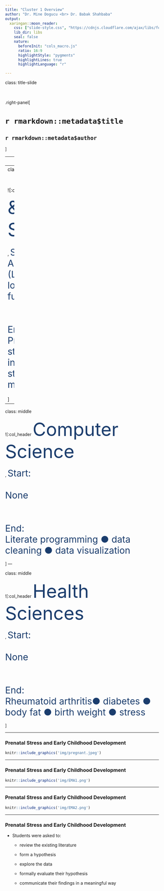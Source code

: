 ```yaml
---
title: "Cluster 1 Overview"
author: "Dr. Mine Dogucu <br> Dr. Babak Shahbaba"
output: 
  xaringan::moon_reader:
    css: ["slide-style.css", "https://cdnjs.cloudflare.com/ajax/libs/font-awesome/5.15.3/css/all.min.css"]
    lib_dir: libs
    seal: false
    nature:
      beforeInit: "cols_macro.js"
      ratio: 16:9
      highlightStyle: "pygments"
      highlightLines: true
      highlightLanguage: "r"

---
```


class: title-slide


<br>
<br>
.right-panel[ 
<br>

# `r rmarkdown::metadata$title`

## `r rmarkdown::metadata$author`

]

---
class: middle 

![:col_header 
<span style="font-size:60px; color:#1B3D6D;">Math & <br> Statistics</span> <br> <br>
  <i class="fas fa-square-root-alt" aria-hidden="true" style="font-size:60px;"></i>,
<span style="font-size:60px; color:#1B3D6D;"> Computer <br> Science </span> <br> <br>
  <i class="fas fa-laptop-code" aria-hidden="true" style="font-size:60px;"></i>,
<span style="font-size:60px; color:#1B3D6D;">  Health Sciences </span> <br> <br>
  <i class="fas fa-stethoscope" aria-hidden="true" style="font-size:90px;"></i>
              ]
---
class: middle 

![:col_header 
<span style="font-size:60px; color:#1B3D6D;">Math & <br> Statistics</span> <br> <br>
  <i class="fas fa-square-root-alt" aria-hidden="true" style="font-size:60px;"></i>,
<span style="font-size:30px; color:#1B3D6D;"> Start: <br>  
Algebra II <br> (Linear and logarithmic functions) <br> <br>
<br>
End: <br>Probability &#9679; statistical inference &#9679; statistical modeling</span> <br> <br>
              ]
              
              
---

class: middle 

![:col_header 
<span style="font-size:60px; color:#1B3D6D;">Computer <br> Science</span> <br> <br>
  <i class="fas fa-laptop" aria-hidden="true" style="font-size:60px;"></i>,
<span style="font-size:30px; color:#1B3D6D;"> Start: <br>  
None <br> <br>
<br>
End: <br>Literate programming &#9679; data cleaning &#9679; data visualization </span> <br> <br>
              ]
---

class: middle

![:col_header 
<span style="font-size:60px; color:#1B3D6D;">Health <br> Sciences</span> <br> <br>
  <i class="fas fa-stethoscope" aria-hidden="true" style="font-size:60px;"></i>,
<span style="font-size:30px; color:#1B3D6D;"> Start: <br>  
None <br> <br>
<br>
End: <br>Rheumatoid arthritis&#9679; diabetes &#9679; body fat &#9679; birth weight &#9679; stress </span> <br> <br>]

---

### Prenatal Stress and Early Childhood Development

```r
knitr::include_graphics('img/pregnant.jpeg')
```

---

### Prenatal Stress and Early Childhood Development

```r
knitr::include_graphics('img/EMA1.png')
```

---

### Prenatal Stress and Early Childhood Development

```r
knitr::include_graphics('img/EMA2.png')
```

---

### Prenatal Stress and Early Childhood Development

- Students were asked to: 

  - review the existing literature 

  - form a hypothesis

  - explore the data

  - formally evaluate their hypothesis

  - communicate their findings in a meaningful way